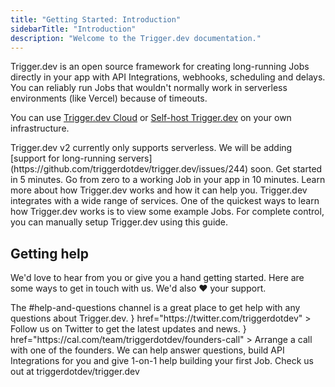 ```yaml
---
title: "Getting Started: Introduction"
sidebarTitle: "Introduction"
description: "Welcome to the Trigger.dev documentation."
---
```


Trigger.dev is an open source framework for creating long-running Jobs directly in your app with API Integrations, webhooks, scheduling and delays. You can reliably run Jobs that wouldn't normally work in serverless environments (like Vercel) because of timeouts.

You can use [Trigger.dev Cloud](https://cloud.trigger.dev) or [Self-host Trigger.dev](/documentation/guides/self-hosting) on your own infrastructure.

<Note>
  Trigger.dev v2 currently only supports serverless. We will be adding [support for long-running
  servers](https://github.com/triggerdotdev/trigger.dev/issues/244) soon.
</Note>

<CardGroup>
  <Card title="Quick start guides" icon="person-running-fast" href="quickstarts/introduction">
    Get started in 5 minutes.
  </Card>
  <Card title="Video walkthrough" icon="video" href="/documentation/guides/video-walkthrough">
    Go from zero to a working Job in your app in 10 minutes.
  </Card>
  <Card
    title="What is Trigger.dev"
    icon="wand-magic-sparkles"
    href="/documentation/concepts/what-is-triggerdotdev"
  >
    Learn more about how Trigger.dev works and how it can help you.
  </Card>
  <Card title="Integrations" icon="grid-2" href="/integrations">
    Trigger.dev integrates with a wide range of services.
  </Card>
  <Card title="Examples" icon="slot-machine" href="/examples">
    One of the quickest ways to learn how Trigger.dev works is to view some example Jobs.
  </Card>
  <Card title="Manual Setup" icon="book-sparkles" href="guides/manual">
    For complete control, you can manually setup Trigger.dev using this guide.
  </Card>
</CardGroup>

## Getting help

We'd love to hear from you or give you a hand getting started. Here are some ways to get in touch with us. We'd also ❤️ your support.

<CardGroup>
  <Card
    title="Join our Discord server"
    icon="discord"
    href="https://discord.gg/kA47vcd8P6"
    color="#5865F2"
  >
    The #help-and-questions channel is a great place to get help with any questions about
    Trigger.dev.
  </Card>
  <Card
    title="Follow us on Twitter"
    icon={<svg xmlns="http://www.w3.org/2000/svg" height="20" viewBox="0 0 512 512"><path d="M389.2 48h70.6L305.6 224.2 487 464H345L233.7 318.6 106.5 464H35.8L200.7 275.5 26.8 48H172.4L272.9 180.9 389.2 48zM364.4 421.8h39.1L151.1 88h-42L364.4 421.8z"/></svg>}
    href="https://twitter.com/triggerdotdev"
  >
    Follow us on Twitter to get the latest updates and news.
  </Card>
  <Card
    title="Schedule a call"
    icon={<svg xmlns="http://www.w3.org/2000/svg" height="20" viewBox="0 0 512 512"><path d="M256 48C141.1 48 48 141.1 48 256v40c0 13.3-10.7 24-24 24s-24-10.7-24-24V256C0 114.6 114.6 0 256 0S512 114.6 512 256V400.1c0 48.6-39.4 88-88.1 88L313.6 488c-8.3 14.3-23.8 24-41.6 24H240c-26.5 0-48-21.5-48-48s21.5-48 48-48h32c17.8 0 33.3 9.7 41.6 24l110.4 .1c22.1 0 40-17.9 40-40V256c0-114.9-93.1-208-208-208zM144 208h16c17.7 0 32 14.3 32 32V352c0 17.7-14.3 32-32 32H144c-35.3 0-64-28.7-64-64V272c0-35.3 28.7-64 64-64zm224 0c35.3 0 64 28.7 64 64v48c0 35.3-28.7 64-64 64H352c-17.7 0-32-14.3-32-32V240c0-17.7 14.3-32 32-32h16z" fill="#5865F2"/></svg>}
    href="https://cal.com/team/triggerdotdev/founders-call"
  >
    Arrange a call with one of the founders. We can help answer questions, build API Integrations
    for you and give 1-on-1 help building your first Job.
  </Card>
  <Card
    title="Give us a star on GitHub"
    icon="star"
    href="https://github.com/triggerdotdev/trigger.dev"
    color="#fbbf24"
  >
    Check us out at triggerdotdev/trigger.dev
  </Card>
</CardGroup>

